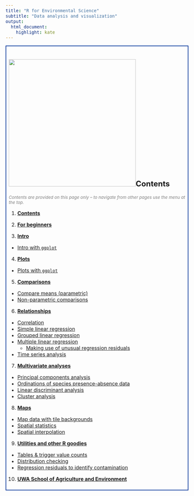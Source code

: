 ```yaml
---
title: "R for Environmental Science"
subtitle: "Data analysis and visualization"
output: 
  html_document:
    highlight: kate
---
```


<style type="text/css">
  body{
  font-size: 12pt;
}
</style>

<div style="border: 2px solid #039; padding: 8px;">
# ![](./images/indexPic.jpg){align="right" width="400" height="400"}Contents

<span style="font-size:10pt; color:#808080;">*Contents are provided on this page only &ndash; to navigate from other pages use the menu at the top.*</span>

1. [**Contents**](index.html)

2. [**For beginners**](about.html)

3. [**Intro**](intro.html)
  - [Intro with `ggplot`](intro-GG.html)

4. [**Plots**](plots.html)
  - [Plots with `ggplot`](plots-GG.html)

5. [**Comparisons**](means.html)
  - [Compare means (parametric)](means.html)
  - [Non-parametric comparisons](nonparam.html)

6. [**Relationships**](correl.html)
  - [Correlation](correl.html)
  - [Simple linear regression](regression.html)
  - [Grouped linear regression](reg-group.html)
  - [Multiple linear regression](reg-multi.html)
    - [Making use of unusual regression residuals](residuals.html)
  - [Time series analysis](timeseries.html)

7. [**Multivariate analyses**](pca.html)
  - [Principal components analysis](pca.html)
  - [Ordinations of species presence-absence data](vegan.html)
  - [Linear discriminant analysis](lda.html)
  - [Cluster analysis](cluster.html)

8. [**Maps**](maps.html)
  - [Map data with tile backgrounds](maps.html)
  - [Spatial statistics](spatial.html)
  - [Spatial interpolation](spat-interp.html)

9. [**Utilities and other R goodies**](tables.html)
  - [Tables & trigger value counts](tables.html)
  - [Distribution checking](distributions.html)
  - [Regression residuals to identify contamination](residuals.html)

10. [**UWA School of Agriculture and Environment**](https://www.uwa.edu.au/schools/agriculture-and-environment){target="_blank"}

</div>

<p>&nbsp;</p>

